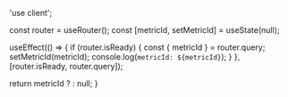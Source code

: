 'use client';


  const router = useRouter();
  const [metricId, setMetricId] = useState(null);

  useEffect(() => {
    if (router.isReady) {
      const { metricId } = router.query;
      setMetricId(metricId);
      console.log(`metricId: ${metricId}`);
    }
  }, [router.isReady, router.query]);

  return metricId ? <PulseExtensionInsightsPopup metricId={metricId} /> : null;
}
